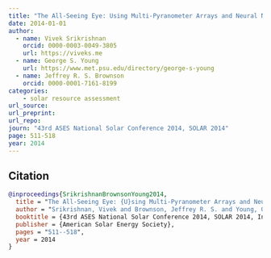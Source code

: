 ```yaml
---
title: "The All-Seeing Eye: Using Multi-Pyranometer Arrays and Neural Networks to Estimate Direct Normal Irradiance"
date: 2014-01-01
author: 
  - name: Vivek Srikrishnan
    orcid: 0000-0003-0049-3805
    url: https://viveks.me
  - name: George S. Young
    url: https://www.met.psu.edu/directory/george-s-young
  - name: Jeffrey R. S. Brownson
    orcid: 0000-0001-7161-8199
categories:
    - solar resource assessment
url_source: 
url_preprint: 
url_repo: 
journ: "43rd ASES National Solar Conference 2014, SOLAR 2014"
page: 511-518
year: 2014
---
```


## Citation

```bibtex
@inproceedings{SrikrishnanBrownsonYoung2014,
  title = "The All-Seeing Eye: {U}sing Multi-Pyranometer Arrays and Neural Networks to Estimate Direct Normal Irradiance",
  author = "Srikrishnan, Vivek and Brownson, Jeffrey R. S. and Young, George S.",
  booktitle = {43rd ASES National Solar Conference 2014, SOLAR 2014, Including the 39th National Passive Solar Conference and the 2nd Meeting of Young and Emerging Professionals in Renewable Energy},
  publisher = {American Solar Energy Society},
  pages = "511--518",
  year = 2014
}
```